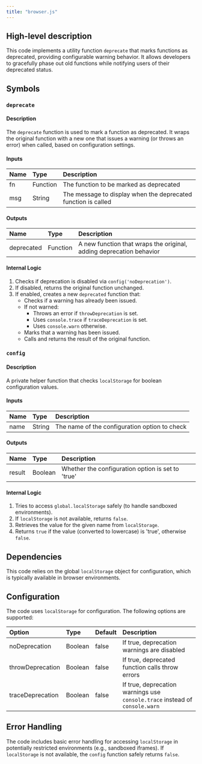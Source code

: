 ```yaml
---
title: "browser.js"
---
```


## High-level description
This code implements a utility function `deprecate` that marks functions as deprecated, providing configurable warning behavior. It allows developers to gracefully phase out old functions while notifying users of their deprecated status.

## Symbols

### `deprecate`
#### Description
The `deprecate` function is used to mark a function as deprecated. It wraps the original function with a new one that issues a warning (or throws an error) when called, based on configuration settings.

#### Inputs
| Name | Type | Description |
|:-----|:-----|:------------|
| fn | Function | The function to be marked as deprecated |
| msg | String | The message to display when the deprecated function is called |

#### Outputs
| Name | Type | Description |
|:-----|:-----|:------------|
| deprecated | Function | A new function that wraps the original, adding deprecation behavior |

#### Internal Logic
1. Checks if deprecation is disabled via `config('noDeprecation')`.
2. If disabled, returns the original function unchanged.
3. If enabled, creates a new `deprecated` function that:
   - Checks if a warning has already been issued.
   - If not warned:
     - Throws an error if `throwDeprecation` is set.
     - Uses `console.trace` if `traceDeprecation` is set.
     - Uses `console.warn` otherwise.
   - Marks that a warning has been issued.
   - Calls and returns the result of the original function.

### `config`
#### Description
A private helper function that checks `localStorage` for boolean configuration values.

#### Inputs
| Name | Type | Description |
|:-----|:-----|:------------|
| name | String | The name of the configuration option to check |

#### Outputs
| Name | Type | Description |
|:-----|:-----|:------------|
| result | Boolean | Whether the configuration option is set to 'true' |

#### Internal Logic
1. Tries to access `global.localStorage` safely (to handle sandboxed environments).
2. If `localStorage` is not available, returns `false`.
3. Retrieves the value for the given name from `localStorage`.
4. Returns `true` if the value (converted to lowercase) is 'true', otherwise `false`.

## Dependencies
This code relies on the global `localStorage` object for configuration, which is typically available in browser environments.

## Configuration
The code uses `localStorage` for configuration. The following options are supported:

| Option | Type | Default | Description |
|:-------|:-----|:--------|:------------|
| noDeprecation | Boolean | false | If true, deprecation warnings are disabled |
| throwDeprecation | Boolean | false | If true, deprecated function calls throw errors |
| traceDeprecation | Boolean | false | If true, deprecation warnings use `console.trace` instead of `console.warn` |

## Error Handling
The code includes basic error handling for accessing `localStorage` in potentially restricted environments (e.g., sandboxed iframes). If `localStorage` is not available, the `config` function safely returns `false`.